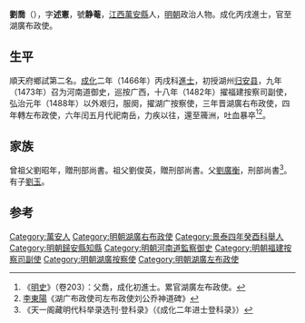 {{Otheruses|other=名为劉喬的其他人物|劉喬}}
{{Otheruses|other=名为刘静庵的其他人物|刘静庵}}
{{明清人物信息框
| 姓名 = 劉喬
| 原名 =
| 圖片名稱 = 
| 圖片大小 = 220px
| 圖片說明 = 
| 最高職務 = 湖廣左布政使
| 最高散阶 =
| 國家 = 大明
| 爵位 =
| 籍貫 = [[江西承宣布政使司|江西承宣布政使司]][[吉安府|吉安府]][[萬安縣|萬安縣]]
| 族裔 = 
| 字號 = 字述憲，號静菴
| 室名 = 
| 諡號 = 
| 出生日期 = 宣德六年（1431年）
| 出生地點 = 
| 逝世日期 = 弘治六年
| 逝世地點 = 
| 墓葬 =
| 配偶 =彭孺人
| 親屬 = 父 [[劉廣衡|劉廣衡]]<br>仲子 [[劉玉_(明朝官員)|劉玉]]、季子劉咸褒（嗣三伯劉述朴后）
| 出身 = 
* 景泰四年癸酉科舉人
* 成化二年丙戌科同進士出身
| 經歷 = 
| 著作 =
}}
'''劉喬'''（{{bd|1431年||1493年|}}），字'''述憲'''，號'''静菴'''，[[江西承宣布政使司|江西]][[萬安縣|萬安縣]]人，[[明朝|明朝]]政治人物。成化丙戌進士，官至湖廣布政使。

==生平==
順天府鄉試第二名。[[成化|成化]]二年（1466年）丙戌科[[進士|進士]]，初授湖州[[归安县|归安县]]，九年（1473年）召为河南道御史，巡按广西，十八年（1482年）擢福建按察司副使，弘治元年（1488年）以外艰归，服阕，擢湖广按察使，三年晋湖廣右布政使，四年轉左布政使，六年闰五月代祀南岳，力疾以往，還至簰洲，吐血暴卒<ref>《[[明史|明史]]》（卷203）：父喬，成化初進士。累官湖廣左布政使。</ref><ref>[[李東陽|李東陽]]《湖广布政使司左布政使刘公乔神道碑》</ref>。

==家族==
曾祖父劉昭年，贈刑部尚書。祖父劉俊英，贈刑部尚書。父[[劉廣衡|劉廣衡]]，刑部尚書<ref>《天一阁藏明代科举录选刊·登科录》（《成化二年进士登科录》）</ref>。有子[[劉玉_(明朝官員)|劉玉]]。

==参考==
{{wikisource|明史/卷203}}
{{Reflist}}

{{成化二年丙戌科殿試金榜}}

{{Authority control}}

{{DEFAULTSORT:Liu劉}}
[[Category:萬安人|Category:萬安人]]
[[Category:明朝湖廣右布政使|Category:明朝湖廣右布政使]]
[[Category:景泰四年癸酉科舉人|Category:景泰四年癸酉科舉人]]
[[Category:明朝歸安縣知縣|Category:明朝歸安縣知縣]]
[[Category:明朝河南道監察御史|Category:明朝河南道監察御史]]
[[Category:明朝福建按察司副使|Category:明朝福建按察司副使]]
[[Category:明朝湖廣按察使|Category:明朝湖廣按察使]]
[[Category:明朝湖廣左布政使|Category:明朝湖廣左布政使]]


{{明朝人物小作品}}